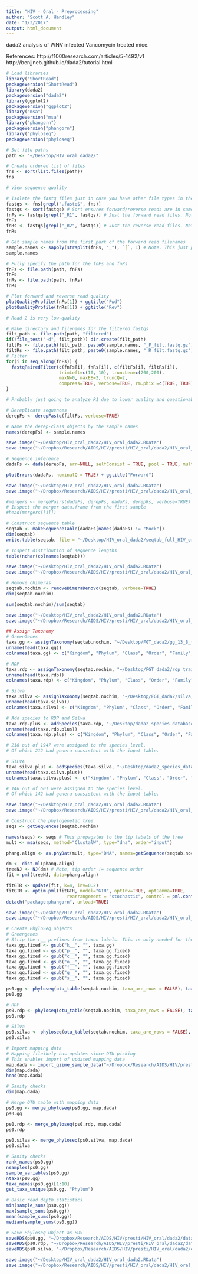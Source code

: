 ```yaml
---
title: "HIV - Oral - Preprocessing"
author: "Scott A. Handley"
date: "1/3/2017"
output: html_document
---
```


dada2 analysis of WNV infected Vancomycin treated mice.

References:
  http://f1000research.com/articles/5-1492/v1
  http://benjjneb.github.io/dada2/tutorial.html

```r
# Load libraries
library("ShortRead")
packageVersion("ShortRead")
library(dada2)
packageVersion("dada2")
library(ggplot2)
packageVersion("ggplot2")
library("msa")
packageVersion("msa")
library("phangorn")
packageVersion("phangorn")
library("phyloseq")
packageVersion("phyloseq")

```

```r
# Set file paths
path <- "~/Desktop/HIV_oral_dada2/"

# Create ordered list of files
fns <- sort(list.files(path))
fns

```

```r
# View sequence quality

# Isolate the fastq files just in case you have other file types in the folder
fastqs <- fns[grepl(".fastq$", fns)]
fastqs <- sort(fastqs) # Sort ensures forward/reverse reads are in same order. May or may not be necessary
fnFs <- fastqs[grepl("_R1", fastqs)] # Just the forward read files. Note: Must have _R1 in file name.
fnFs
fnRs <- fastqs[grepl("_R2", fastqs)] # Just the reverse read files. Note: Must have _R2 in file name.
fnRs

# Get sample names from the first part of the forward read filenames
sample.names <- sapply(strsplit(fnFs, "_"), `[`, 1) # Note. This just pulls everything before the _.
sample.names

# Fully specify the path for the fnFs and fnRs
fnFs <- file.path(path, fnFs)
fnFs
fnRs <- file.path(path, fnRs)
fnRs

# Plot forward and reverse read quality
plotQualityProfile(fnFs[1]) + ggtitle("Fwd")
plotQualityProfile(fnRs[1]) + ggtitle("Rev")

# Read 2 is very low-quality

```

```r
# Make directory and filenames for the filtered fastqs
filt_path <- file.path(path, "filtered")
if(!file_test("-d", filt_path)) dir.create(filt_path)
filtFs <- file.path(filt_path, paste0(sample.names, "_F_filt.fastq.gz"))
filtRs <- file.path(filt_path, paste0(sample.names, "_R_filt.fastq.gz"))
# Filter
for(i in seq_along(fnFs)) {
  fastqPairedFilter(c(fnFs[i], fnRs[i]), c(filtFs[i], filtRs[i]),
                    trimLeft=c(10, 10), truncLen=c(200,200), 
                    maxN=0, maxEE=2, truncQ=2, 
                    compress=TRUE, verbose=TRUE, rm.phix =c(TRUE, TRUE))
}

# Probably just going to analyze R1 due to lower quality and questionable value of R2

```

```r
# Dereplicate sequences
derepFs <- derepFastq(filtFs, verbose=TRUE)

# Name the derep-class objects by the sample names
names(derepFs) <- sample.names

save.image("~/Desktop/HIV_oral_dada2/HIV_oral_dada2.RData")
save.image("~/Dropbox/Research/AIDS/HIV/presti/HIV_oral/dada2/HIV_oral_dada2.RData")

```

```r
# Sequence inference
dadaFs <- dada(derepFs, err=NULL, selfConsist = TRUE, pool = TRUE, multithread = TRUE)

plotErrors(dadaFs, nominalQ = TRUE) + ggtitle("Forward")

save.image("~/Desktop/HIV_oral_dada2/HIV_oral_dada2.RData")
save.image("~/Dropbox/Research/AIDS/HIV/presti/HIV_oral/dada2/HIV_oral_dada2.RData")

```

```r
#mergers <- mergePairs(dadaFs, derepFs, dadaRs, derepRs, verbose=TRUE)
# Inspect the merger data.frame from the first sample
#head(mergers[[1]])

```

```r
# Construct sequence table
seqtab <- makeSequenceTable(dadaFs[names(dadaFs) != "Mock"])
dim(seqtab)
write.table(seqtab, file = "~/Desktop/HIV_oral_dada2/seqtab_full_HIV_oral.txt", sep = "\t")

# Inspect distribution of sequence lengths
table(nchar(colnames(seqtab)))

save.image("~/Desktop/HIV_oral_dada2/HIV_oral_dada2.RData")
save.image("~/Dropbox/Research/AIDS/HIV/presti/HIV_oral/dada2/HIV_oral_dada2.RData")

```

```r
# Remove chimeras
seqtab.nochim <- removeBimeraDenovo(seqtab, verbose=TRUE)
dim(seqtab.nochim)

sum(seqtab.nochim)/sum(seqtab)

save.image("~/Desktop/HIV_oral_dada2/HIV_oral_dada2.RData")
save.image("~/Dropbox/Research/AIDS/HIV/presti/HIV_oral/dada2/HIV_oral_dada2.RData")

```

```r
## Assign Taxonomy
# GreenGenes
taxa.gg <- assignTaxonomy(seqtab.nochim, "~/Desktop/FGT_dada2/gg_13_8_train_set_97.fa.gz")
unname(head(taxa.gg))
colnames(taxa.gg) <- c("Kingdom", "Phylum", "Class", "Order", "Family", "Genus", "Species")

# RDP
taxa.rdp <- assignTaxonomy(seqtab.nochim, "~/Desktop/FGT_dada2/rdp_train_set_14.fa.gz")
unname(head(taxa.rdp))
colnames(taxa.rdp) <- c("Kingdom", "Phylum", "Class", "Order", "Family", "Genus")

# Silva
taxa.silva <- assignTaxonomy(seqtab.nochim, "~/Desktop/FGT_dada2/silva_nr_v123_train_set.fa.gz")
unname(head(taxa.silva))
colnames(taxa.silva) <- c("Kingdom", "Phylum", "Class", "Order", "Family", "Genus")

# Add species to RDP and Silva
taxa.rdp.plus <- addSpecies(taxa.rdp, "~/Desktop/dada2_species_databases/assignTaxonomy/rdp_species_assignment_14.fa.gz", verbose = TRUE)
unname(head(taxa.rdp.plus))
colnames(taxa.rdp.plus) <- c("Kingdom", "Phylum", "Class", "Order", "Family", "Genus", "Species")

# 218 out of 1947 were assigned to the species level.
# Of which 212 had genera consistent with the input table.

# SILVA
taxa.silva.plus <- addSpecies(taxa.silva, "~/Desktop/dada2_species_databases/assignTaxonomy/silva_species_assignment_v123.fa.gz", verbose = TRUE)
unname(head(taxa.silva.plus))
colnames(taxa.silva.plus) <- c("Kingdom", "Phylum", "Class", "Order", "Family", "Genus", "Species")

# 146 out of 601 were assigned to the species level.
# Of which 142 had genera consistent with the input table.

save.image("~/Desktop/HIV_oral_dada2/HIV_oral_dada2.RData")
save.image("~/Dropbox/Research/AIDS/HIV/presti/HIV_oral/dada2/HIV_oral_dada2.RData")

```

```r
# Construct the phylogenetic tree
seqs <- getSequences(seqtab.nochim)

names(seqs) <- seqs # This propagates to the tip labels of the tree
mult <- msa(seqs, method="ClustalW", type="dna", order="input")

phang.align <- as.phyDat(mult, type="DNA", names=getSequence(seqtab.nochim))

dm <- dist.ml(phang.align)
treeNJ <- NJ(dm) # Note, tip order != sequence order
fit = pml(treeNJ, data=phang.align)

fitGTR <- update(fit, k=4, inv=0.2)
fitGTR <- optim.pml(fitGTR, model="GTR", optInv=TRUE, optGamma=TRUE,
                       rearrangement = "stochastic", control = pml.control(trace = 0))
detach("package:phangorn", unload=TRUE)

save.image("~/Desktop/HIV_oral_dada2/HIV_oral_dada2.RData")
save.image("~/Dropbox/Research/AIDS/HIV/presti/HIV_oral/dada2/HIV_oral_dada2.RData")

```

```r
# Create PhyloSeq objects
# Greengenes
# Strip the r__ prefixes from taxon labels. This is only needed for the GreenGenes taxon annotations
taxa.gg.fixed <- gsub("k__", "", taxa.gg)
taxa.gg.fixed <- gsub("p__", "", taxa.gg.fixed)
taxa.gg.fixed <- gsub("c__", "", taxa.gg.fixed)
taxa.gg.fixed <- gsub("o__", "", taxa.gg.fixed)
taxa.gg.fixed <- gsub("f__", "", taxa.gg.fixed)
taxa.gg.fixed <- gsub("g__", "", taxa.gg.fixed)
taxa.gg.fixed <- gsub("s__", "", taxa.gg.fixed)

ps0.gg <- phyloseq(otu_table(seqtab.nochim, taxa_are_rows = FALSE), tax_table(taxa.gg.fixed), phy_tree(fitGTR$tree))
ps0.gg

# RDP
ps0.rdp <- phyloseq(otu_table(seqtab.nochim, taxa_are_rows = FALSE), tax_table(taxa.rdp.plus), phy_tree(fitGTR$tree))
ps0.rdp

# Silva
ps0.silva <- phyloseq(otu_table(seqtab.nochim, taxa_are_rows = FALSE), tax_table(taxa.silva.plus), phy_tree(fitGTR$tree))
ps0.silva

# Import mapping data
# Mapping fileikely has updates since OTU picking
# This enables import of updated mapping data
map.dada <- import_qiime_sample_data("~/Dropbox/Research/AIDS/HIV/presti/HIV_oral/dada2/data/mapping_HIV_oral.txt")
dim(map.dada)
head(map.dada)

# Sanity checks
dim(map.dada)

# Merge OTU table with mapping data
ps0.gg <- merge_phyloseq(ps0.gg, map.dada)
ps0.gg

ps0.rdp <- merge_phyloseq(ps0.rdp, map.dada)
ps0.rdp

ps0.silva <- merge_phyloseq(ps0.silva, map.dada)
ps0.silva

# Sanity checks
rank_names(ps0.gg)
nsamples(ps0.gg)
sample_variables(ps0.gg)
ntaxa(ps0.gg)
taxa_names(ps0.gg)[1:10]
get_taxa_unique(ps0.gg, "Phylum")

# Basic read depth statistics
min(sample_sums(ps0.gg))
max(sample_sums(ps0.gg))
mean(sample_sums(ps0.gg))
median(sample_sums(ps0.gg))

# Save Phyloseq Object as RDS
saveRDS(ps0.gg, "~/Dropbox/Research/AIDS/HIV/presti/HIV_oral/dada2/data/HIV_oral.ps0.gg.rds")
saveRDS(ps0.rdp, "~/Dropbox/Research/AIDS/HIV/presti/HIV_oral/dada2/data/HIV_oral.ps0.rdp.rds")
saveRDS(ps0.silva, "~/Dropbox/Research/AIDS/HIV/presti/HIV_oral/dada2/data/HIV_oral.ps0.silva.rds")

save.image("~/Desktop/HIV_oral_dada2/HIV_oral_dada2.RData")
save.image("~/Dropbox/Research/AIDS/HIV/presti/HIV_oral/dada2/HIV_oral_dada2.RData")

```
